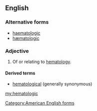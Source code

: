 ==English==

===Alternative forms===
* [[haematologic]]
* [[hæmatologic]]

===Adjective===
{{en-adj|-}}

# Of or relating to [[hematology]].

====Derived terms====
*[[hematological]] (generally synonymous)

[[Category:American English forms]]

[[my:hematologic]]